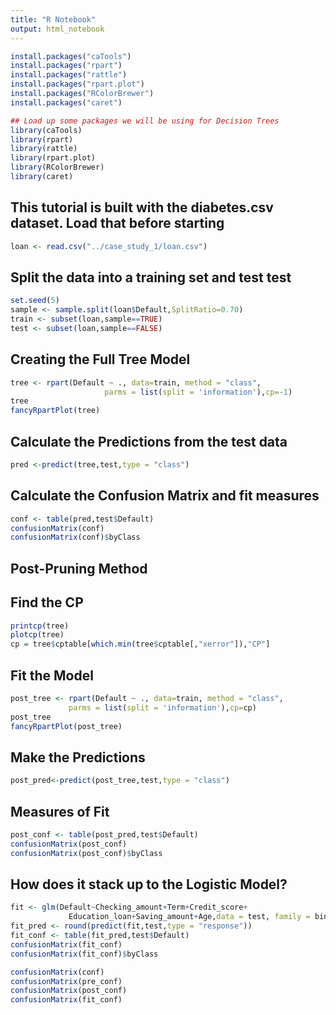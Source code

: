 ```yaml
---
title: "R Notebook"
output: html_notebook
---
```


```r
install.packages("caTools")
install.packages("rpart")
install.packages("rattle")
install.packages("rpart.plot")
install.packages("RColorBrewer")
install.packages("caret")
```



```r
## Load up some packages we will be using for Decision Trees
library(caTools)
library(rpart)
library(rattle)
library(rpart.plot)
library(RColorBrewer)
library(caret) 
```



## This tutorial is built with the diabetes.csv dataset. Load that before starting
```r
loan <- read.csv("../case_study_1/loan.csv")
```

## Split the data into a training set and test test
```r
set.seed(5)
sample <- sample.split(loan$Default,SplitRatio=0.70)
train <- subset(loan,sample==TRUE)
test <- subset(loan,sample==FALSE)
```

## Creating the Full Tree Model
```r
tree <- rpart(Default ~ ., data=train, method = "class",
                     parms = list(split = 'information'),cp=-1)
tree
fancyRpartPlot(tree)
```



## Calculate the Predictions from the test data
```r
pred <-predict(tree,test,type = "class")
```


## Calculate the Confusion Matrix and fit measures
```r
conf <- table(pred,test$Default)
confusionMatrix(conf)
confusionMatrix(conf)$byClass
```











## Post-Pruning Method
## Find the CP
```r
printcp(tree)
plotcp(tree)
cp = tree$cptable[which.min(tree$cptable[,"xerror"]),"CP"]
```



## Fit the Model
```r
post_tree <- rpart(Default ~ ., data=train, method = "class",
             parms = list(split = 'information'),cp=cp)
post_tree
fancyRpartPlot(post_tree)
```



## Make the Predictions
```r
post_pred<-predict(post_tree,test,type = "class")
```



## Measures of Fit
```r
post_conf <- table(post_pred,test$Default)
confusionMatrix(post_conf)
confusionMatrix(post_conf)$byClass
```



## How does it stack up to the Logistic Model?
```r
fit <- glm(Default~Checking_amount+Term+Credit_score+
             Education_loan+Saving_amount+Age,data = test, family = binomial)
fit_pred <- round(predict(fit,test,type = "response"))
fit_conf <- table(fit_pred,test$Default)
confusionMatrix(fit_conf)
confusionMatrix(fit_conf)$byClass
```

```r
confusionMatrix(conf)
confusionMatrix(pre_conf)
confusionMatrix(post_conf)
confusionMatrix(fit_conf)
```



